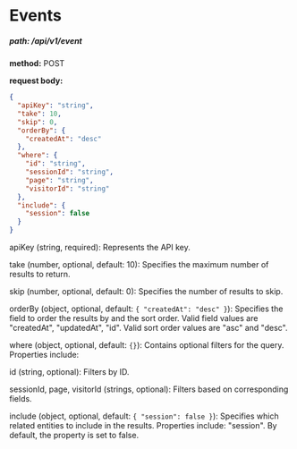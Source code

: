 # Events

##### path: /api/v1/event

**method:** POST

**request body:**

```json
{
  "apiKey": "string",
  "take": 10,
  "skip": 0,
  "orderBy": {
    "createdAt": "desc"
  },
  "where": {
    "id": "string",
    "sessionId": "string",
    "page": "string",
    "visitorId": "string"
  },
  "include": {
    "session": false
  }
}
```

apiKey (string, required): Represents the API key.

take (number, optional, default: 10): Specifies the maximum number of results to return.

skip (number, optional, default: 0): Specifies the number of results to skip.

orderBy (object, optional, default: `{ "createdAt": "desc" }`): Specifies the field to order the results by and the sort order. Valid field values are "createdAt", "updatedAt", "id". Valid sort order values are "asc" and "desc".

where (object, optional, default: `{}`): Contains optional filters for the query. Properties include:

id (string, optional): Filters by ID.

sessionId, page, visitorId (strings, optional): Filters based on corresponding fields.

include (object, optional, default: `{ "session": false }`): Specifies which related entities to include in the results. Properties include: "session". By default, the property is set to false.
